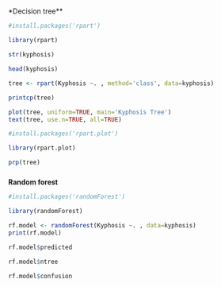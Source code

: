 #####
*Decision tree**

```r
#install.packages('rpart')
```
```r
library(rpart)
```

```r
str(kyphosis)
```
```r
head(kyphosis)
```
```r
tree <- rpart(Kyphosis ~. , method='class', data=kyphosis)
```

```r
printcp(tree)
```
```r
plot(tree, uniform=TRUE, main='Kyphosis Tree')
text(tree, use.n=TRUE, all=TRUE)
```
```r
#install.packages('rpart.plot')
```
```r
library(rpart.plot)
```

```r
prp(tree)
```

#####
**Random forest**

```r
#install.packages('randomForest')
```
```r
library(randomForest)
```
```r
rf.model <- randomForest(Kyphosis ~. , data=kyphosis)
print(rf.model)
```
```r
rf.model$predicted
```
```r
rf.model$ntree
```
```r
rf.model$confusion
```
